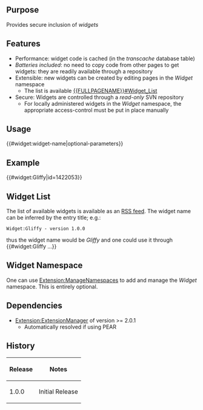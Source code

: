 {{Extension
|name        = SecureWidgets
|status      = stable
|type1       = parser function
|author      = [[user:jldupont|Jean-Lou Dupont]]
|image       =
|version     = 1.0.0
|update      =
|mediawiki   = 1.11, 1.12 (probably works with earlier versions too)
|download    = [http://mediawiki.googlecode.com/svn/tags/SecureWidgets/ SVN]
|readme      =
|changelog   = See SVN ($Id$)
|description = Provides secure inclusion of ''widgets''
|parameters  =
|rights      =
|example     =
}}
== Purpose==
Provides secure inclusion of ''widgets''

== Features ==
* Performance: widget code is cached (in the ''transcache'' database table)
* ''Batteries included'': no need to copy code from other pages to get widgets: they are readily available through a repository
* Extensible: new widgets can be created by editing pages in the ''Widget'' namespace
** The list is available [[{{FULLPAGENAME}}#Widget_List]]
* Secure: Widgets are controlled  through a ''read-only'' SVN repository
** For locally administered widgets in the ''Widget'' namespace, the appropriate access-control must be put in place manually

== Usage ==
<nowiki>{{#widget:widget-name|optional-parameters}}</nowiki>

== Example ==
<!-- The following is only available where the extension is installed -->
{{#widget:Gliffy|id=1422053}}

== Widget List ==
The list of available widgets is available as an [http://feeds.feedburner.com/jldupont/mw-widgets RSS feed]. The widget name can be inferred by the entry title; e.g.:
 Widget:Gliffy - version 1.0.0
thus the widget name would be ''Gliffy'' and one could use it through <nowiki>{{#widget:Gliffy ...}}</nowiki>

== Widget Namespace ==
One can use [[Extension:ManageNamespaces]] to add and manage the ''Widget'' namespace. This is entirely optional.

== Dependencies ==
* [[Extension:ExtensionManager]] of version >= 2.0.1
** Automatically resolved if using PEAR

{{Pear|SecureWidgets}}

== History ==
{|class='datatable'
! Release !! Notes
|-
| 1.0.0 || Initial Release
|}
